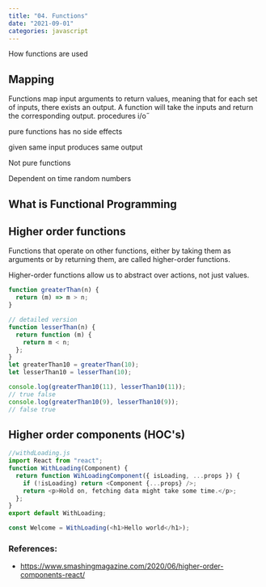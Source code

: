 ```yaml
---
title: "04. Functions"
date: "2021-09-01"
categories: javascript
---
```


How functions are used

## Mapping

Functions map input arguments to return values, meaning that for each set of inputs, there exists an output. A function will take the inputs and return the corresponding output.
procedures
i/o˝

pure functions has no side effects

given same input produces same output

Not pure functions

Dependent on time
random numbers

## What is Functional Programming

## Higher order functions

Functions that operate on other functions, either by taking them as arguments or by returning them, are called higher-order functions.

Higher-order functions allow us to abstract over actions, not just values.

```js
function greaterThan(n) {
  return (m) => m > n;
}

// detailed version
function lesserThan(n) {
  return function (m) {
    return m < n;
  };
}
let greaterThan10 = greaterThan(10);
let lesserThan10 = lesserThan(10);

console.log(greaterThan10(11), lesserThan10(11));
// true false
console.log(greaterThan10(9), lesserThan10(9));
// false true
```

## Higher order components (HOC's)

```js
//withdLoading.js
import React from "react";
function WithLoading(Component) {
  return function WihLoadingComponent({ isLoading, ...props }) {
    if (!isLoading) return <Component {...props} />;
    return <p>Hold on, fetching data might take some time.</p>;
  };
}
export default WithLoading;

const Welcome = WithLoading(<h1>Hello world</h1>);
```

### References:

- https://www.smashingmagazine.com/2020/06/higher-order-components-react/
